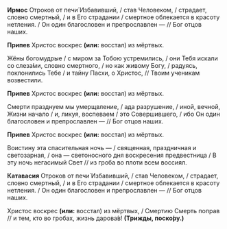 **Ирмос** Отроков от печи́ Избавивший, / став Человеком, / страдает, словно смертный, / и в Его страдании / смертное облекается в красоту нетления. / Он один благословен и препрославлен — // Бог отцов наших.

**Припев** Христос воскрес **(или:** восстал<R>)</R> из мёртвых.

Жёны богомудрые / с миром за Тобою устремились, / они Тебя искали со слеза́ми, словно смертного, / но как живому Богу, / радуясь, поклонились Тебе / и тайну Пасхи, о Христос, // Твоим ученикам возвестили.

**Припев** Христос воскрес **(или:** восстал<R>)</R> из мёртвых.

Смерти празднуем мы умерщвление, / ада разрушение, / иной, вечной, Жизни начало / и, ликуя, воспеваем / это Совершившего, / ибо Он один благословен и препрославлен — // Бог отцов наших.

**Припев** Христос воскрес **(или:** восстал<R>)</R> из мёртвых.

Воистину эта спасительная ночь — / священная, праздничная и светозарная, / она — светоносного дня воскресения предвестница / В эту ночь негасимый Свет // из гроба во плоти всем воссиял.

**Катавасия** Отроков от печи́ Избавивший, / став Человеком, / страдает, словно смертный, / и в Его страдании / смертное облекается в красоту нетления. / Он один благословен и препрославлен — // Бог отцов наших.

Христос воскрес **(или:** восстал<R>)</R> из мёртвых, / Смертию Смерть поправ // и тем, кто во гробах, жизнь дарова́в! **(Трижды, поско́ру.)**
